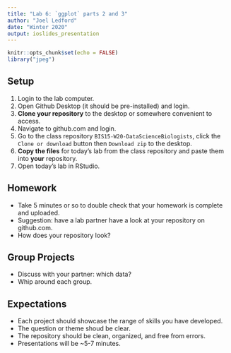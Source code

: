 ```yaml
---
title: "Lab 6: `ggplot` parts 2 and 3"
author: "Joel Ledford"
date: "Winter 2020"
output: ioslides_presentation
---
```


```r
knitr::opts_chunk$set(echo = FALSE)
library("jpeg")
```

## Setup
1. Login to the lab computer.  
2. Open Github Desktop (it should be pre-installed) and login.  
3. **Clone your repository** to the desktop or somewhere convenient to access.  
4. Navigate to github.com and login.  
5. Go to the class repository `BIS15-W20-DataScienceBiologists`, click the `Clone or download` button then `Download zip` to the desktop.  
6. **Copy the files** for today's lab from the class repository and paste them into **your** repository.  
7. Open today's lab in RStudio.  

## Homework
- Take 5 minutes or so to double check that your homework is complete and uploaded.
- Suggestion: have a lab partner have a look at your repository on github.com. 
- How does your repository look?  

## Group Projects
- Discuss with your partner: which data?
- Whip around each group.

## Expectations
- Each project should showcase the range of skills you have developed.  
- The question or theme shoud be clear.  
- The repository should be clean, organized, and free from errors.  
- Presentations will be ~5-7 minutes.
